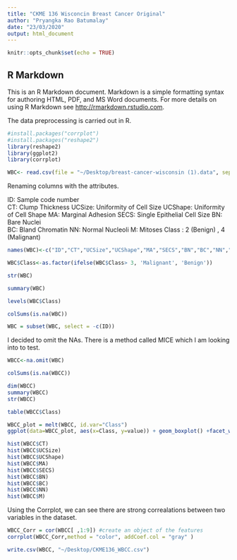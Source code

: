 ```yaml
---
title: "CKME 136 Wisconcin Breast Cancer Original"
author: "Pryangka Rao Batumalay"
date: "23/03/2020"
output: html_document
---
```




```r
knitr::opts_chunk$set(echo = TRUE)
```

## R Markdown

This is an R Markdown document. Markdown is a simple formatting syntax for authoring HTML, PDF, and MS Word documents. For more details on using R Markdown see <http://rmarkdown.rstudio.com>.


The data preprocessing is carried out in R.

```r
#install.packages("corrplot")
#install.packages("reshape2")
library(reshape2)
library(ggplot2)
library(corrplot)
```

```r
WBC<- read.csv(file = "~/Desktop/breast-cancer-wisconsin (1).data", sep = ",", na.strings = '?', stringsAsFactors = F, header = F)
```


Renaming columns with the attributes.

ID: Sample code number  
CT: Clump Thickness 
UCSize: Uniformity of Cell Size 
UCShape: Uniformity of Cell Shape
MA: Marginal Adhesion 
SECS: Single Epithelial Cell Size 
BN: Bare Nuclei  
BC: Bland Chromatin
NN: Normal Nucleoli 
M: Mitoses 
Class : 2 (Benign) , 4 (Malignant)

```r
names(WBC)<-c("ID","CT","UCSize","UCShape","MA","SECS","BN","BC","NN","M","Class")
```

```r
WBC$Class<-as.factor(ifelse(WBC$Class> 3, 'Malignant', 'Benign'))
```

```r
str(WBC)
```


```R
summary(WBC)
```

```R
levels(WBC$Class)
```

```R
colSums(is.na(WBC))
```

```R
WBC = subset(WBC, select = -c(ID))
```

I decided to omit the NAs. There is a method called MICE which I am looking into to test.
```R
WBCC<-na.omit(WBC)
```

```R
colSums(is.na(WBCC))
```


```R
dim(WBCC)
summary(WBCC)
str(WBCC)
```

```R
table(WBCC$Class)
```


```R
WBCC_plot = melt(WBCC, id.var="Class")
ggplot(data=WBCC_plot, aes(x=Class, y=value)) + geom_boxplot() +facet_wrap(~variable,ncol = 3)
```


```R
hist(WBCC$CT)
hist(WBCC$UCSize)
hist(WBCC$UCShape)
hist(WBCC$MA)
hist(WBCC$SECS)
hist(WBCC$BN)
hist(WBCC$BC)
hist(WBCC$NN)
hist(WBCC$M)
```

Using the Corrplot, we can see there are strong correalations between two variables in the dataset.
```R
WBCC_Corr = cor(WBCC[ ,1:9]) #create an object of the features
corrplot(WBCC_Corr,method = "color", addCoef.col = "gray" )
```

```R
write.csv(WBCC, "~/Desktop/CKME136_WBCC.csv")
```


